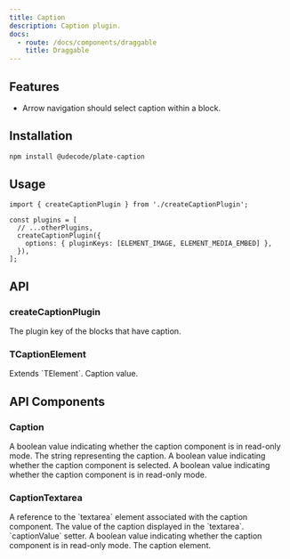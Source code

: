 ```yaml
---
title: Caption
description: Caption plugin.
docs:
  - route: /docs/components/draggable
    title: Draggable
---
```


<ComponentPreview name="playground-demo" id="media" />

<PackageInfo>

## Features

- Arrow navigation should select caption within a block.

</PackageInfo>

## Installation

```bash
npm install @udecode/plate-caption
```

## Usage

```tsx
import { createCaptionPlugin } from './createCaptionPlugin';

const plugins = [
  // ...otherPlugins,
  createCaptionPlugin({
    options: { pluginKeys: [ELEMENT_IMAGE, ELEMENT_MEDIA_EMBED] },
  }),
];
```

## API

### createCaptionPlugin

<APIOptions>
  <APIItem name="pluginKeys" type="string[]" required>
    The plugin key of the blocks that have caption.
  </APIItem>
</APIOptions>

### TCaptionElement

<APIAttributes>
Extends `TElement`.

<APIItem name="caption" type="TDescendant[]" optional>
Caption value.
</APIItem>
</APIAttributes>

## API Components

### Caption

<APIProps>
  <APIItem name="options" type="object" optional>
    <APISubList>
      <APISubListItem parent="options" name="readOnly" type="boolean" optional>
        A boolean value indicating whether the caption component is in read-only
        mode.
      </APISubListItem>
    </APISubList>
  </APIItem>
  <APIItem name="state" type="object" optional>
    <APISubList>
      <APISubListItem
        parent="state"
        name="captionString"
        type="string"
        optional
      >
        The string representing the caption.
      </APISubListItem>
      <APISubListItem parent="state" name="selected" type="boolean" optional>
        A boolean value indicating whether the caption component is selected.
      </APISubListItem>
      <APISubListItem parent="state" name="readOnly" type="boolean" optional>
        A boolean value indicating whether the caption component is in read-only
        mode.
      </APISubListItem>
    </APISubList>
  </APIItem>
</APIProps>

### CaptionTextarea

<APIProps>
  <APIItem name="state">
    <APISubList>
      <APISubListItem parent="state" name="textareaRef" type="Ref">
        A reference to the `textarea` element associated with the caption
        component.
      </APISubListItem>
      <APISubListItem
        parent="state"
        name="captionValue"
        type="TextareaAutosizeProps['value']"
      >
        The value of the caption displayed in the `textarea`.
      </APISubListItem>
      <APISubListItem
        parent="state"
        name="setCaptionValue"
        type="(value: TextareaAutosizeProps['value']) => void"
      >
        `captionValue` setter.
      </APISubListItem>
      <APISubListItem parent="state" name="readOnly" type="boolean">
        A boolean value indicating whether the caption component is in read-only
        mode.
      </APISubListItem>
      <APISubListItem parent="state" name="element" type="TCaptionElement">
        The caption element.
      </APISubListItem>
    </APISubList>
  </APIItem>
</APIProps>
